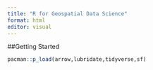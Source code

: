 ```yaml
---
title: "R for Geospatial Data Science"
format: html
editor: visual
---
```


##Getting Started
```r
pacman::p_load(arrow,lubridate,tidyverse,sf)
```



```r

```
